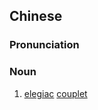 ==Chinese==
{{zh-forms|s=挽联}}

===Pronunciation===
{{zh-pron
|m=wǎnlián
|c=waan5 lyun4
|mn=boán-liân
|cat=n
}}

===Noun===
{{zh-noun}}

# [[elegiac]] [[couplet]]